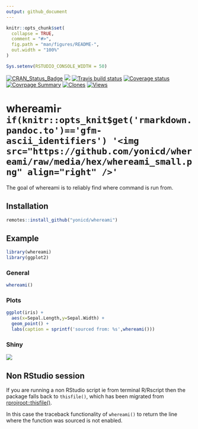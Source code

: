 ```yaml
---
output: github_document
---
```


<!-- README.md is generated from README.Rmd. Please edit that file -->

```r

knitr::opts_chunk$set(
  collapse = TRUE,
  comment = "#>",
  fig.path = "man/figures/README-",
  out.width = "100%"
)

Sys.setenv(RSTUDIO_CONSOLE_WIDTH = 50)
```

[![CRAN_Status_Badge](http://www.r-pkg.org/badges/version/whereami)](https://cran.r-project.org/package=whereami)
[![](https://cranlogs.r-pkg.org/badges/whereami)](https://cran.r-project.org/package=whereami)
[![Travis build status](https://travis-ci.org/yonicd/whereami.svg?branch=master)](https://travis-ci.org/yonicd/whereami)
[![Coverage status](https://codecov.io/gh/yonicd/whereami/branch/master/graph/badge.svg)](https://codecov.io/github/yonicd/whereami?branch=master)
[![Covrpage Summary](https://img.shields.io/badge/covrpage-Last_Build_2019_04_26-yellowgreen.svg)](http://tinyurl.com/y5c5voy3)
[![Clones](https://mysterious-bayou-18627.herokuapp.com/clones?owner=yonicd&repo=whereami&stat=count)](https://github.com/yonicd/whereami/graphs/traffic)
[![Views](https://mysterious-bayou-18627.herokuapp.com/views?owner=yonicd&repo=whereami&stat=count)](https://github.com/yonicd/whereami/graphs/traffic)

# whereami`r if(knitr::opts_knit$get('rmarkdown.pandoc.to')=='gfm-ascii_identifiers') '<img src="https://github.com/yonicd/whereami/raw/media/hex/whereami_small.png" align="right" />'`

The goal of whereami is to reliably find where command is run from.

## Installation

``` r
remotes::install_github("yonicd/whereami")
```

## Example

```r
library(whereami)
library(ggplot2)
```

### General

```r
whereami()
```

### Plots

```r

ggplot(iris) + 
  aes(x=Sepal.Length,y=Sepal.Width) + 
  geom_point() + 
  labs(caption = sprintf('sourced from: %s',whereami()))

```

### Shiny

![](https://github.com/yonicd/whereami/blob/media/whereami_shiny.gif?raw=true)

## Non RStudio session

If you are running a non RStudio script ie from terminal R/Rscript then the package falls back to `thisfile()`, which has been migrated from [rprojroot::thisfile()](https://rprojroot.r-lib.org/reference/thisfile.html). 

In this case the traceback functionality of `whereami()` to return the line where the function was sourced is not enabled.
